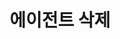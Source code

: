 ---
id: sever-agent-remove
title: 에이전트 삭제
description: 서버 에이전트 삭제 방법에 대해 안내합니다.
tags: [ 서버, 삭제, 관리하기 ]
---